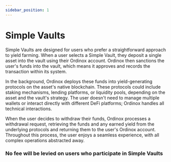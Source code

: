 ```yaml
---
sidebar_position: 1
---
```


# Simple Vaults

Simple Vaults are designed for users who prefer a straightforward approach to yield farming. When a user selects a Simple Vault, they deposit a single asset into the vault using their Ordinox account. Ordinox then sanctions the user's funds into the vault, which means it approves and records the transaction within its system.

In the background, Ordinox deploys these funds into yield-generating protocols on the asset's native blockchain. These protocols could include staking mechanisms, lending platforms, or liquidity pools, depending on the asset and the vault's strategy. The user doesn't need to manage multiple wallets or interact directly with different DeFi platforms; Ordinox handles all technical interactions.

When the user decides to withdraw their funds, Ordinox processes a withdrawal request, retrieving the funds and any earned yield from the underlying protocols and returning them to the user's Ordinox account. Throughout this process, the user enjoys a seamless experience, with all complex operations abstracted away.

### No fee will be levied on users who participate in Simple Vaults
